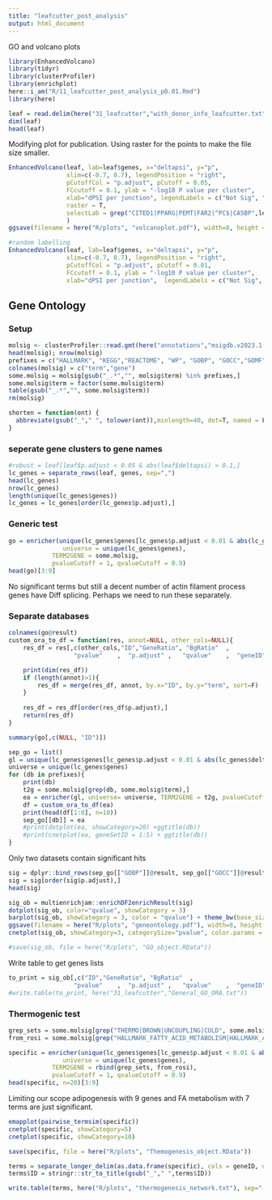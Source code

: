 ```yaml
---
title: "leafcutter_post_analysis"
output: html_document
---
```


GO and volcano plots 
```r
library(EnhancedVolcano)
library(tidyr)
library(clusterProfiler)
library(enrichplot)
here::i_am("R/11_leafcutter_post_analysis_p0.01.Rmd")
library(here)
```


```r
leaf = read.delim(here("31_leafcutter","with_donor_info_leafcutter.txt"))
dim(leaf)
head(leaf)
```

Modifying plot for publication. Using raster for the points to make the file size smaller.  
```r
EnhancedVolcano(leaf, lab=leaf$genes, x="deltapsi", y="p", 
                xlim=c(-0.7, 0.7), legendPosition = "right",
                pCutoffCol = "p.adjust", pCutoff = 0.05,
                FCcutoff = 0.1, ylab = "-log10 P value per cluster",
                xlab="dPSI per junction", legendLabels = c("Not Sig", "dPSI", "p-value", "p-value and dPSI"),
                raster = T,
                selectLab = grep("CITED1|PPARG|PEMT|FAR2|^PC$|CA5BP",leaf$genes, value=T)
                )
ggsave(filename = here("R/plots", "volcanoplot.pdf"), width=8, height =7)

#random labelling
EnhancedVolcano(leaf, lab=leaf$genes, x="deltapsi", y="p", 
                xlim=c(-0.7, 0.7), legendPosition = "right",
                pCutoffCol = "p.adjust", pCutoff = 0.01,
                FCcutoff = 0.1, ylab = "-log10 P value per cluster",
                xlab="dPSI per junction",  legendLabels = c("Not Sig", "dPSI", "p-value", "p-value and dPSI"))
```

## Gene Ontology

### Setup

```r
molsig <- clusterProfiler::read.gmt(here("annotations","msigdb.v2023.1.Hs.symbols.gmt"))
head(molsig); nrow(molsig)
prefixes = c("HALLMARK", "KEGG","REACTOME", "WP", "GOBP", "GOCC","GOMF")
colnames(molsig) = c("term","gene")
some.molsig = molsig[gsub("_.*","", molsig$term) %in% prefixes,]
some.molsig$term = factor(some.molsig$term)
table(gsub("_.*","", some.molsig$term))
rm(molsig)

shorten = function(ont) {
  abbreviate(gsub("_"," ", tolower(ont)),minlength=40, dot=T, named = F)
}

```

### seperate gene clusters to gene names
```r
#robust = leaf[leaf$p.adjust < 0.05 & abs(leaf$deltapsi) > 0.1,]
lc_genes = separate_rows(leaf, genes, sep=",")
head(lc_genes)
nrow(lc_genes)
length(unique(lc_genes$genes))
lc_genes = lc_genes[order(lc_genes$p.adjust),]
```

### Generic test

```r
go = enricher(unique(lc_genes$genes[lc_genes$p.adjust < 0.01 & abs(lc_genes$deltapsi) > 0.1]),
               universe = unique(lc_genes$genes),
            TERM2GENE = some.molsig,
            pvalueCutoff = 1, qvalueCutoff = 0.9)
head(go)[3:9]
```

No significant terms but still a decent number of actin filament process genes have Diff splicing. Perhaps we need to run these separately.


### Separate databases

```r
colnames(go@result)
custom_ora_to_df = function(res, annot=NULL, other_cols=NULL){
    res_df = res[,c(other_cols,"ID","GeneRatio", "BgRatio"  ,
                  "pvalue"    ,  "p.adjust" ,   "qvalue"    ,  "geneID"   ,   "Count" )]

    print(dim(res_df))
    if (length(annot)>1){
        res_df = merge(res_df, annot, by.x="ID", by.y="term", sort=F)
    }
    
    res_df = res_df[order(res_df$p.adjust),]
    return(res_df)
}

```

```r
summary(go[,c(NULL, "ID")])
```


```r
sep_go = list()
gl = unique(lc_genes$genes[lc_genes$p.adjust < 0.01 & abs(lc_genes$deltapsi) > 0.1])
universe = unique(lc_genes$genes)
for (db in prefixes){
    print(db)
    t2g = some.molsig[grep(db, some.molsig$term),]
    ea = enricher(gl, universe= universe, TERM2GENE = t2g, pvalueCutoff = 1, qvalueCutoff = 0.5,minGSSize = 3)
    df = custom_ora_to_df(ea)
    print(head(df[1:8], n=10))
    sep_go[[db]] = ea
    #print(dotplot(ea, showCategory=20) +ggtitle(db))
    #print(cnetplot(ea, geneSetID = 1:5) + ggtitle(db))
}
```

Only two datasets contain significant hits
```r
sig = dplyr::bind_rows(sep_go[["GOBP"]]@result, sep_go[["GOCC"]]@result)
sig = sig[order(sig$p.adjust),]
head(sig)

sig_ob = multienrichjam::enrichDF2enrichResult(sig)
dotplot(sig_ob, color="qvalue", showCategory = 3)
barplot(sig_ob, showCategory = 3, color = "qvalue") + theme_bw(base_size = 18)
ggsave(filename = here("R/plots", "geneontology.pdf"), width=8, height =3)
cnetplot(sig_ob, showCategory=3, categorySize="pvalue", color.params = list(edge=T))
```

```r
#save(sig_ob, file = here("R/plots", "GO_object.RData"))
```


Write table to get genes lists
```r
to_print = sig_ob[,c("ID","GeneRatio", "BgRatio"  ,
                  "pvalue"    ,  "p.adjust" ,   "qvalue"    ,  "geneID"   ,   "Count" )]
#write.table(to_print, here("31_leafcutter","General_GO_ORA.txt"))
```
### Thermogenic test

```r
grep_sets = some.molsig[grep("THERMO|BROWN|UNCOUPLING|COLD", some.molsig$term),]
from_rosi = some.molsig[grep("HALLMARK_FATTY_ACID_METABOLISM|HALLMARK_ADIPOGENESIS|GOBP_MONOCARBOXYLIC_ACID_METABOLIC_PROCESS|GOCC_MITOCHONDRIAL_MATRIX|REACTOME_MITOCHONDRIAL_BIOGENESIS|GOBP_MITOCHONDRIAL_RESPIRATORY_CHAIN_COMPLEX_ASSEMBLY", some.molsig$term),]

specific = enricher(unique(lc_genes$genes[lc_genes$p.adjust < 0.01 & abs(lc_genes$deltapsi) >= 0.1]),
               universe = unique(lc_genes$genes),
            TERM2GENE = rbind(grep_sets, from_rosi),
            pvalueCutoff = 1, qvalueCutoff = 0.9)
head(specific, n=20)[3:9]
```

Limiting our scope adipogenesis with 9 genes and FA metabolism with 7 terms are just significant.  

```r
emapplot(pairwise_termsim(specific))
cnetplot(specific, showCategory=5)
cnetplot(specific, showCategory=10)
```

```r
save(specific, file = here("R/plots", "Themogenesis_object.RData"))

terms = separate_longer_delim(as.data.frame(specific), cols = geneID, delim = "/") %>% select(ID, geneID)
terms$ID = stringr::str_to_title(gsub("_"," ",terms$ID))

write.table(terms, here("R/plots", "thermogenesis_network.txt"), sep="-", quote = F, row.names = F)
```


